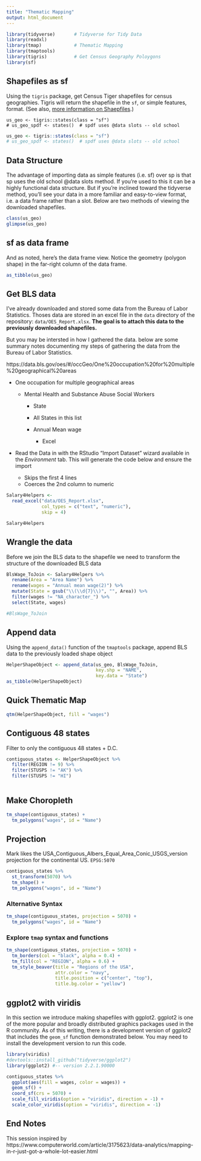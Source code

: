 ```yaml
---
title: "Thematic Mapping"
output: html_document
---
```



```r
library(tidyverse)       # Tidyverse for Tidy Data
library(readxl)
library(tmap)            # Thematic Mapping
library(tmaptools) 
library(tigris)          # Get Census Geography Poloygons
library(sf)
```


## Shapefiles as sf 

Using the `tigris` package, get Census Tiger shapefiles for census geographies.  Tigris will return the shapefile in the `sf`, or simple features, format.  (See also, [more information on Shaepfiles](02_choropleth.html#shapefiles).)

```{}
us_geo <- tigris::states(class = "sf")
# us_geo_spdf <- states()  # spdf uses @data slots -- old school
```

```r
us_geo <- tigris::states(class = "sf")
# us_geo_spdf <- states()  # spdf uses @data slots -- old school
```

## Data Structure 

The advantage of importing data as simple features (i.e. sf) over sp is that sp uses the old school @data slots method.  If you're used to this it can be a highly functional data structure.  But if you're inclined toward the tidyverse method, you'll see your data in a more familiar and easy-to-view format, i.e. a data frame rather than a slot.  Below are two methods of viewing the downloaded shapefiles.

```r
class(us_geo)
glimpse(us_geo)
```

## sf as data frame

And as noted, here's the data frame view.  Notice the geometry (polygon shape) in the far-right column of the data frame.


```r
as_tibble(us_geo)
```

## Get BLS data

I've already downloaded and stored some data from the Bureau of Labor Statistics.  Thoses data are stored in an excel file in the `data` directory of the repository:  `data/OES_Report.xlsx`.  **The goal is to attach this data to the previously downloaded shapefiles.**  

But you may be intersted in how I gathered the data. below are some summary notes documenting my steps of gathering the data from the Bureau of Labor Statistics.  

https://data.bls.gov/oes/#/occGeo/One%20occupation%20for%20multiple%20geographical%20areas

-  One occupation for multiple geographical areas

    - Mental Health and Substance Abuse Social Workers
    
        - State
        
        - All States in this list
        
        - Annual Mean wage
        
            - Excel
            
- Read the Data in with the RStudio "Import Dataset" wizard available in the *Environment* tab.  This will generate the code below and ensure the import

    - Skips the first 4 lines
    - Coerces the 2nd column to numeric

```r
Salary4Helpers <- 
  read_excel("data/OES_Report.xlsx",
             col_types = c("text", "numeric"), 
             skip = 4)

Salary4Helpers
```

        
        

## Wrangle the data

Before we join the BLS data to the shapefile we need to transform the structure of the downloaded BLS data

```r
BlsWage_ToJoin <- Salary4Helpers %>% 
  rename(Area = "Area Name") %>% 
  rename(wages = "Annual mean wage(2)") %>% 
  mutate(State = gsub("\\(\\d{7}\\)", "", Area)) %>% 
  filter(wages != "NA_character_") %>% 
  select(State, wages)

#BlsWage_ToJoin
```


## Append data

Using the `append_data()` function of the `tmaptools` package, append BLS data to the previously loaded shape object

```r
HelperShapeObject <- append_data(us_geo, BlsWage_ToJoin, 
                                 key.shp = "NAME",
                                 key.data = "State")
as_tibble(HelperShapeObject)
```


## Quick Thematic Map

```r
qtm(HelperShapeObject, fill = "wages")
```


## Contiguous 48 states

Filter to only the contiguous 48 states + D.C.

```r
contiguous_states <- HelperShapeObject %>% 
  filter(REGION != 9) %>% 
  filter(STUSPS != "AK") %>% 
  filter(STUSPS != "HI")
  
```


## Make Choropleth

```r
tm_shape(contiguous_states) +
  tm_polygons("wages", id = "Name")
```


## Projection

Mark likes the USA_Contiguous_Albers_Equal_Area_Conic_USGS_version projection for the continental US. `EPSG:5070`

```r
contiguous_states %>% 
  st_transform(5070) %>% 
  tm_shape() +
  tm_polygons("wages", id = "Name")
```


### Alternative Syntax


```r
tm_shape(contiguous_states, projection = 5070) +
  tm_polygons("wages", id = "Name")
```

### Explore `tmap` syntax and functions 


```r
tm_shape(contiguous_states, projection = 5070) +
  tm_borders(col = "black", alpha = 0.4) +
  tm_fill(col = "REGION", alpha = 0.6) +
  tm_style_beaver(title = "Regions of the USA", 
                  attr.color = "navy", 
                  title.position = c("center", "top"), 
                  title.bg.color = "yellow")
```

## ggplot2 with viridis

In this section we introduce making shapefiles with ggplot2.  ggplot2 is one of the more popular and broadly distributed graphics packages used in the R community.  As of this writing, there is a development version of ggplot2 that includes the `geom_sf` function demonstrated below.  You may need to install the development version to run this code.

```r
library(viridis)
#devtools::install_github("tidyverse/ggplot2")
library(ggplot2) #-- version 2.2.1.90000

contiguous_states %>% 
  ggplot(aes(fill = wages, color = wages)) +
  geom_sf() +
  coord_sf(crs = 5070) +
  scale_fill_viridis(option = "viridis", direction = -1) + 
  scale_color_viridis(option = "viridis", direction = -1)


```


## End Notes

This session inspired by  https://www.computerworld.com/article/3175623/data-analytics/mapping-in-r-just-got-a-whole-lot-easier.html
